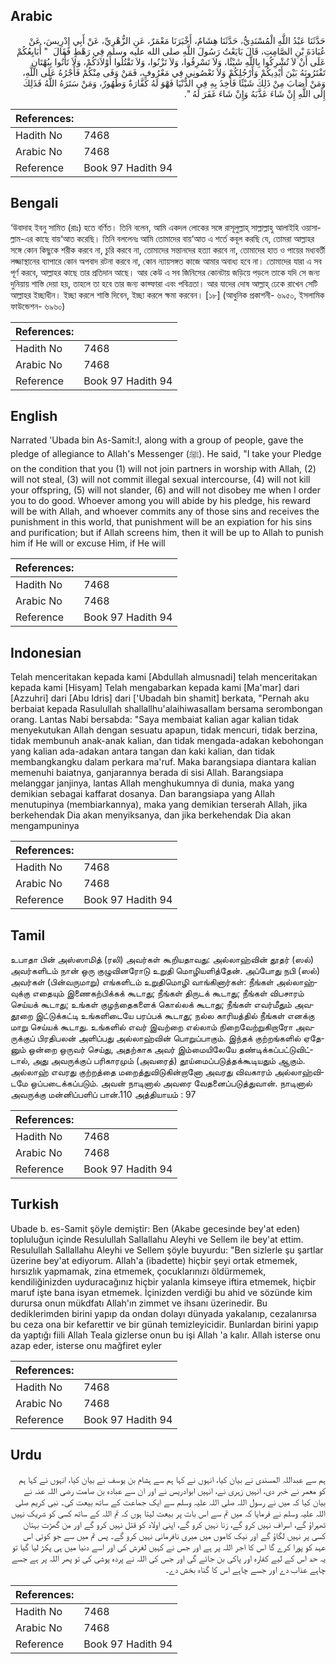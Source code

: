 ## Arabic


<div dir="rtl" lang="ar" style={{fontSize:'larger',backgroundColor:'#f8f9fa',padding:20}}>
حَدَّثَنَا عَبْدُ اللَّهِ الْمُسْنَدِيُّ، حَدَّثَنَا هِشَامٌ، أَخْبَرَنَا مَعْمَرٌ، عَنِ الزُّهْرِيِّ، عَنْ أَبِي إِدْرِيسَ، عَنْ عُبَادَةَ بْنِ الصَّامِتِ، قَالَ بَايَعْتُ رَسُولَ اللَّهِ صلى الله عليه وسلم فِي رَهْطٍ فَقَالَ ‏ "‏ أُبَايِعُكُمْ عَلَى أَنْ لاَ تُشْرِكُوا بِاللَّهِ شَيْئًا، وَلاَ تَسْرِقُوا، وَلاَ تَزْنُوا، وَلاَ تَقْتُلُوا أَوْلاَدَكُمْ، وَلاَ تَأْتُوا بِبُهْتَانٍ تَفْتَرُونَهُ بَيْنَ أَيْدِيكُمْ وَأَرْجُلِكُمْ وَلاَ تَعْصُونِي فِي مَعْرُوفٍ، فَمَنْ وَفَى مِنْكُمْ فَأَجْرُهُ عَلَى اللَّهِ، وَمَنْ أَصَابَ مِنْ ذَلِكَ شَيْئًا فَأُخِذَ بِهِ فِي الدُّنْيَا فَهْوَ لَهُ كَفَّارَةٌ وَطَهُورٌ، وَمَنْ سَتَرَهُ اللَّهُ فَذَلِكَ إِلَى اللَّهِ إِنْ شَاءَ عَذَّبَهُ وَإِنْ شَاءَ غَفَرَ لَهُ ‏"‏‏.‏
</div>
<div style={{backgroundColor:'#f8f9fa',padding:20, marginBottom: 10}}><table> <thead> <tr> <th>References:</th> <th></th> </tr> </thead> <tbody><tr><td>Hadith No</td><td>7468</td></tr><tr><td>Arabic No</td><td>7468</td></tr><tr><td>Reference</td><td>Book 97 Hadith 94</td></tr></tbody></table></div>

## Bengali


<div dir="ltr" lang="bn" style={{fontSize:'larger',backgroundColor:'#f8f9fa',padding:20}}>
‘উবাদাহ ইবনু সামিত (রাঃ) হতে বর্ণিত। তিনি বলেন, আমি একদল লোকের সঙ্গে রাসূলুল্লাহ্ সাল্লাল্লাহু আলাইহি ওয়াসাল্লাম-এর কাছে বায়‘আত করেছি। তিনি বললেনঃ আমি তোমাদের বায়‘আত এ শর্তে কবূল করছি যে, তোমরা আল্লাহর সঙ্গে কোন কিছুকে শরীক করবে না, চুরি করবে না, তোমাদের সন্তানদের হত্যা করবে না, তোমাদের হাত ও পায়ের মধ্যবর্তী লজ্জাস্থানের ব্যাপারে কোন অপবাদ রটনা করবে না, কোন ন্যায়সঙ্গত কাজে আমার অবাধ্য হবে না। তোমাদের যারা এ সব পূর্ণ করবে, আল্লাহর কাছে তার প্রতিদান আছে। আর কেউ এ সব জিনিসের কোনটায় জড়িয়ে পড়লে তাকে যদি সে জন্য দুনিয়ায় শাস্তি দেয়া হয়, তাহলে তা হবে তার জন্য কাফ্ফারা এবং পবিত্রতা। আর যাদের দোষ আল্লাহ্ ঢেকে রাখেন সেটি আল্লাহর ইচ্ছাধীন। ইচ্ছা করলে শাস্তি দিবেন, ইচ্ছা করলে ক্ষমা করবেন। [১৮] (আধুনিক প্রকাশনী- ৬৯৫০, ইসলামিক ফাউন্ডেশন- ৬৯৬০)
</div>
<div style={{backgroundColor:'#f8f9fa',padding:20, marginBottom: 10}}><table> <thead> <tr> <th>References:</th> <th></th> </tr> </thead> <tbody><tr><td>Hadith No</td><td>7468</td></tr><tr><td>Arabic No</td><td>7468</td></tr><tr><td>Reference</td><td>Book 97 Hadith 94</td></tr></tbody></table></div>

## English


<div dir="ltr" lang="en" style={{fontSize:'larger',backgroundColor:'#f8f9fa',padding:20}}>
Narrated 'Ubada bin As-Samit:I, along with a group of people, gave the pledge of allegiance to Allah's Messenger (ﷺ). He said, "I take your Pledge on the condition that you (1) will not join partners in worship with Allah, (2) will not steal, (3) will not commit illegal sexual intercourse, (4) will not kill your offspring, (5) will not slander, (6) and will not disobey me when I order you to do good. Whoever among you will abide by his pledge, his reward will be with Allah, and whoever commits any of those sins and receives the punishment in this world, that punishment will be an expiation for his sins and purification; but if Allah screens him, then it will be up to Allah to punish him if He will or excuse Him, if He will
</div>
<div style={{backgroundColor:'#f8f9fa',padding:20, marginBottom: 10}}><table> <thead> <tr> <th>References:</th> <th></th> </tr> </thead> <tbody><tr><td>Hadith No</td><td>7468</td></tr><tr><td>Arabic No</td><td>7468</td></tr><tr><td>Reference</td><td>Book 97 Hadith 94</td></tr></tbody></table></div>

## Indonesian


<div dir="ltr" lang="id" style={{fontSize:'larger',backgroundColor:'#f8f9fa',padding:20}}>
Telah menceritakan kepada kami [Abdullah almusnadi] telah menceritakan kepada kami [Hisyam] Telah mengabarkan kepada kami [Ma'mar] dari [Azzuhri] dari [Abu Idris] dari ['Ubadah bin shamit] berkata, "Pernah aku berbaiat kepada Rasulullah shallallhu'alaihiwasallam bersama serombongan orang. Lantas Nabi bersabda: "Saya membaiat kalian agar kalian tidak menyekutukan Allah dengan sesuatu apapun, tidak mencuri, tidak berzina, tidak membunuh anak-anak kalian, dan tidak mengada-adakan kebohongan yang kalian ada-adakan antara tangan dan kaki kalian, dan tidak membangkangku dalam perkara ma'ruf. Maka barangsiapa diantara kalian memenuhi baiatnya, ganjarannya berada di sisi Allah. Barangsiapa melanggar janjinya, lantas Allah menghukumnya di dunia, maka yang demikian sebagai kaffarat dosanya. Dan barangsiapa yang Allah menutupinya (membiarkannya), maka yang demikian terserah Allah, jika berkehendak Dia akan menyiksanya, dan jika berkehendak Dia akan mengampuninya
</div>
<div style={{backgroundColor:'#f8f9fa',padding:20, marginBottom: 10}}><table> <thead> <tr> <th>References:</th> <th></th> </tr> </thead> <tbody><tr><td>Hadith No</td><td>7468</td></tr><tr><td>Arabic No</td><td>7468</td></tr><tr><td>Reference</td><td>Book 97 Hadith 94</td></tr></tbody></table></div>

## Tamil


<div dir="ltr" lang="ta" style={{fontSize:'larger',backgroundColor:'#f8f9fa',padding:20}}>
உபாதா பின் அஸ்ஸாமித் (ரலி) அவர்கள் கூறியதாவது: அல்லாஹ்வின் தூதர் (ஸல்) அவர்களிடம் நான் ஒரு குழுவினரோடு உறுதி மொழியளித்தேன். அப்போது நபி (ஸல்) அவர்கள் (பின்வருமாறு) எங்களிடம் உறுதிமொழி வாங்கினார்கள்: நீங்கள் அல்லாஹ்வுக்கு எதையும் இணைகற்பிக்கக் கூடாது; நீங்கள் திருடக் கூடாது; நீங்கள் விபசாரம் செய்யக் கூடாது; உங்கள் குழந்தைகளைக் கொல்லக் கூடாது; நீங்கள் எவர்மீதும் அவதூறை இட்டுக்கட்டி உங்களிடையே பரப்பக் கூடாது; நல்ல காரியத்தில் நீங்கள் எனக்கு மாறு செய்யக் கூடாது. உங்களில் எவர் இவற்றை எல்லாம் நிறைவேற்றுகிறாரோ அவருக்குப் பிரதிபலன் அளிப்பது அல்லாஹ்வின் பொறுப்பாகும். இந்தக் குற்றங்களில் ஏதேனும் ஒன்றை ஒருவர் செய்து, அதற்காக அவர் இம்மையிலேயே தண்டிக்கப்பட்டுவிட்டால், அது அவருக்குப் பரிகாரமும் (அவரைத்) தூய்மைப்படுத்தக்கூடியதும் ஆகும். அல்லாஹ் எவரது குற்றத்தை மறைத்துவிடுகின்றானோ அவரது விவகாரம் அல்லாஹ்விடமே ஒப்படைக்கப்படும். அவன் நாடினால் அவரை வேதனைப்படுத்துவான். நாடினால் அவருக்கு மன்னிப்பளிப் பான்.110 அத்தியாயம் : 97
</div>
<div style={{backgroundColor:'#f8f9fa',padding:20, marginBottom: 10}}><table> <thead> <tr> <th>References:</th> <th></th> </tr> </thead> <tbody><tr><td>Hadith No</td><td>7468</td></tr><tr><td>Arabic No</td><td>7468</td></tr><tr><td>Reference</td><td>Book 97 Hadith 94</td></tr></tbody></table></div>

## Turkish


<div dir="ltr" lang="tr" style={{fontSize:'larger',backgroundColor:'#f8f9fa',padding:20}}>
Ubade b. es-Samit şöyle demiştir: Ben (Akabe gecesinde bey'at eden) topluluğun içinde Resulullah Sallallahu Aleyhi ve Sellem ile bey'at ettim. Resulullah Sallallahu Aleyhi ve Sellem şöyle buyurdu: "Ben sizlerle şu şartlar üzerine bey'at ediyorum. Allah'a (ibadette) hiçbir şeyi ortak etmemek, hırsızlık yapmamak, zina etmemek, çocuklarınızı öldürmemek, kendiliğinizden uyduracağınız hiçbir yalanla kimseye iftira etmemek, hiçbir maruf işte bana isyan etmemek. İçinizden verdiği bu ahid ve sözünde kim durursa onun mükdfatı Allah'ın zimmet ve ihsanı üzerinedir. Bu dediklerimden birini yapıp da ondan dolayı dünyada yakalanıp, cezalanırsa bu ceza ona bir kefarettir ve bir günah temizleyicidir. Bunlardan birini yapıp da yaptığı fiili Allah Teala gizlerse onun bu işi Allah 'a kalır. Allah isterse onu azap eder, isterse onu mağfiret eyler
</div>
<div style={{backgroundColor:'#f8f9fa',padding:20, marginBottom: 10}}><table> <thead> <tr> <th>References:</th> <th></th> </tr> </thead> <tbody><tr><td>Hadith No</td><td>7468</td></tr><tr><td>Arabic No</td><td>7468</td></tr><tr><td>Reference</td><td>Book 97 Hadith 94</td></tr></tbody></table></div>

## Urdu


<div dir="rtl" lang="ur" style={{fontSize:'larger',backgroundColor:'#f8f9fa',padding:20}}>
ہم سے عبداللہ المسندی نے بیان کیا، انہوں نے کہا ہم سے ہشام بن یوسف نے بیان کیا، انہوں نے کہا ہم کو معمر نے خبر دی، انہیں زہری نے، انہیں ابوادریس نے اور ان سے عبادہ بن صامت رضی اللہ عنہ نے بیان کیا کہ میں نے رسول اللہ صلی اللہ علیہ وسلم سے ایک جماعت کے ساتھ بیعت کی۔ نبی کریم صلی اللہ علیہ وسلم نے فرمایا کہ میں تم سے اس بات پر بیعت لیتا ہوں کہ تم اللہ کے ساتھ کسی کو شریک نہیں ٹھہراؤ گے، اسراف نہیں کرو گے، زنا نہیں کرو گے، اپنی اولاد کو قتل نہیں کرو گے اور من گھڑت بہتان کسی پر نہیں لگاؤ گے اور نیک کاموں میں میری نافرمانی نہیں کرو گے۔ پس تم میں سے جو کوئی اس عہد کو پورا کرے گا اس کا اجر اللہ پر ہے اور جس نے کہیں لغزش کی اور اسے دنیا میں ہی پکڑ لیا گیا تو یہ حد اس کے لیے کفارہ اور پاکی بن جائے گی اور جس کی اللہ نے پردہ پوشی کی تو پھر اللہ پر ہے جسے چاہے عذاب دے اور جسے چاہے اس کا گناہ بخش دے۔
</div>
<div style={{backgroundColor:'#f8f9fa',padding:20, marginBottom: 10}}><table> <thead> <tr> <th>References:</th> <th></th> </tr> </thead> <tbody><tr><td>Hadith No</td><td>7468</td></tr><tr><td>Arabic No</td><td>7468</td></tr><tr><td>Reference</td><td>Book 97 Hadith 94</td></tr></tbody></table></div>
